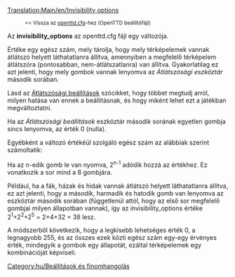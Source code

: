 [[Translation:Main/en/Invisibility options]]
:<small><< Vissza az [[Main/hu/Openttd.cfg|openttd.cfg]]-hez (OpenTTD beállítófájl)</small>

Az '''invisibility_options''' az openttd.cfg fájl egy változója.

Értéke egy egész szám, mely tárolja, hogy mely térképelemek vannak átlátszó helyett láthatatlanra állítva, amennyiben a megfelelő térképelem átlátszóra (pontosabban, nem-átlátszatlanra) van állítva. Gyakorlatilag ez azt jelenti, hogy mely gombok vannak lenyomva az ''Átlátszósági eszköztár'' második sorában.

Lásd az [[Main/hu/Átlátszósági beállítások|Átlátszósági beállítások]] szócikket, hogy többet megtudj arról, milyen hatása van ennek a beállításnak, és hogy miként lehet ezt a játékban megváltoztatni.

Ha az ''Átlátszósági beállítások'' eszköztár második sorának egyetlen gombja sincs lenyomva, az érték 0 (nulla).

Egyébként a változó értékéül szolgáló egész szám az alábbiak szerint számoltatik:

Ha az n-edik gomb le van nyomva, 2<sup>n-1</sup> adódik hozzá az értékhez. Ez vonatkozik a sor mind a 8 gombjára.

Például, ha a fák, házak és hidak vannak átlátszó helyett láthatatlanra állítva, ez azt jelenti, hogy a második, harmadik és hatodik gomb van lenyomva az eszköztár második sorában (függetlenül attól, hogy az első sor megfelelő gombjai milyen állapotban vannak), így az invisibility_options értéke 2<sup>1</sup>+2<sup>2</sup>+2<sup>5</sup> = 2+4+32 = 38 lesz.

A módszerből következik, hogy a legkisebb lehetséges érték 0, a legnagyobb 255, és az összes ezek közti egész szám egy-egy érvényes érték, mindegyik a gombok egy állapotát, ezáltal térképelemek egy kombinációját képviseli.

[[Category:hu/Beállítások és finomhangolás]]